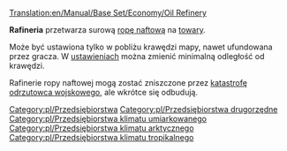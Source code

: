 [[Translation:en/Manual/Base Set/Economy/Oil Refinery]]

{{pl/Przedsiębiorstwa|image=Oilrefinery.png
|name=Rafineria
|climates=[[en/Umiarkowany]], [[en/Arktyczny]], [[en/Tropikalny]].
|accepts=[[pl/Manual/Base Set/Economy/Ropa|Ropa]]
|produces=[[pl/Manual/Base Set/Economy/Towary|Towary]]
}}

'''Rafineria''' przetwarza surową [[pl/Manual/Base Set/Economy/Ropa|ropę naftową]] na [[pl/Manual/Base Set/Economy/Towary|towary]].

Może być ustawiona tylko w pobliżu krawędzi mapy, nawet ufundowana przez gracza. W [[pl/Archive/Manual/Settings/Ustawienia|ustawieniach]] można zmienić minimalną odległość od krawędzi.

Rafinerie ropy naftowej mogą zostać zniszczone przez [[pl/Katastrofy|katastrofę odrzutowca wojskowego]], ale wkrótce się odbudują. 

{{pl/Navbox Industries}}

[[Category:pl/Przedsiębiorstwa]]
[[Category:pl/Przedsiębiorstwa drugorzędne]]
[[Category:pl/Przedsiębiorstwa klimatu umiarkowanego]]
[[Category:pl/Przedsiębiorstwa klimatu arktycznego]]
[[Category:pl/Przedsiębiorstwa klimatu tropikalnego]]